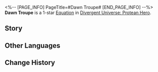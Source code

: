 <%-- [PAGE_INFO]
PageTitle=#Dawn Troupe#
[END_PAGE_INFO] --%>
{{Equation Infobox
|period   = Protean Hero
|rarity   = 1
|path1    = Harmony*2
|path2    = Elation*2
|effect   = Increases the DMG multiplier of "{{Extra Effect|Harmonize|61000053}}" by {{Color|h|50%}}. After ally targets launch a Follow-up ATK, apply {{Color|h|1}} stack(s) of "{{Extra Effect|Harmonize|61000053}}" to attacked targets.
|mentions = Kephale; Okhema
}}
'''Dawn Troupe''' is a 1-star [[Divergent Universe: Protean Hero/Equations|Equation]] in [[Divergent Universe: Protean Hero]].

==Story==
{{Description|Do you remember that radiant troupe?<br />The sorrows and joys penned by the playwright Aeschylus.<br />They are the most warrior-like among theater troupes, always singing amidst the blazing fires of Strife.<br />They are the most priest-like among warriors, praising the peaks of Okhema and the dawn that lights the mortal realm.<br />"The hero Corinchi rises, guarding his honor with his short sword."<br />"Aecus' chariot crushes the Usurper, heralding victory."<br />The dispersed citizens gather, raising their weapons against calamity.<br />Even the thieves of Dolos pause for them,<br />Venturing into ruins with bravery, saving lives like heroes.<br />The legendary troupe of all time may have faded, but I still glimpse them in my dreams,<br />Where they don the masks of Kephale, playing as the god that upholds the world.}}
<!--
==Gameplay Notes==
* 
-->
==Other Languages==
{{Other Languages
|en   = Dawn Troupe
|zhs  = 黎明剧团
|zht  = 黎明劇團
|ja   = {{Rubi|黎明劇団|れいめいげきだん}}
|ko   = 여명 극단
|es   = Compañía de teatro del amanecer
|fr   = Compagnie de l'aube
|ru   = Труппа рассвета
|th   = คณะละครรุ่งอรุณ
|vi   = Đoàn Kịch Bình Minh
|de   = Truppe der Dämmerung
|id   = Dawn Troupe
|pt   = Trupe do Amanhecer
}}

==Change History==
{{Change History|3.1}}